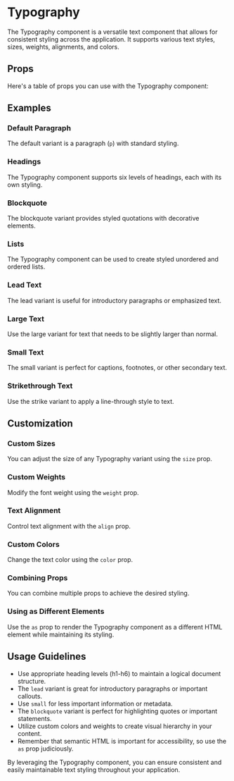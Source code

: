 
<Meta of={TypographyStories} />

# Typography

The Typography component is a versatile text component that allows for consistent styling across the application.
It supports various text styles, sizes, weights, alignments, and colors.

## Props

Here's a table of props you can use with the Typography component:

<ArgTypes of={TypographyStories.DefaultText} />

## Examples

### Default Paragraph

The default variant is a paragraph (`p`) with standard styling.

<Canvas of={TypographyStories.DefaultText} />

### Headings

The Typography component supports six levels of headings, each with its own styling.

<Canvas of={TypographyStories.Headings} />

### Blockquote

The blockquote variant provides styled quotations with decorative elements.

<Canvas of={TypographyStories.Blockquote} />

### Lists

The Typography component can be used to create styled unordered and ordered lists.

<Canvas of={TypographyStories.UnorderedList} />
<Canvas of={TypographyStories.OrderedList} />

### Lead Text

The lead variant is useful for introductory paragraphs or emphasized text.

<Canvas of={TypographyStories.Lead} />

### Large Text

Use the large variant for text that needs to be slightly larger than normal.

<Canvas of={TypographyStories.Large} />

### Small Text

The small variant is perfect for captions, footnotes, or other secondary text.

<Canvas of={TypographyStories.Small} />

### Strikethrough Text

Use the strike variant to apply a line-through style to text.

<Canvas of={TypographyStories.Strike} />

## Customization

### Custom Sizes

You can adjust the size of any Typography variant using the `size` prop.

<Canvas of={TypographyStories.CustomSize} />

### Custom Weights

Modify the font weight using the `weight` prop.

<Canvas of={TypographyStories.CustomWeight} />

### Text Alignment

Control text alignment with the `align` prop.

<Canvas of={TypographyStories.CustomAlignment} />

### Custom Colors

Change the text color using the `color` prop.

<Canvas of={TypographyStories.Muted} />

### Combining Props

You can combine multiple props to achieve the desired styling.

<Canvas of={TypographyStories.CombinedCustomization} />

### Using as Different Elements

Use the `as` prop to render the Typography component as a different HTML element while maintaining its styling.

<Canvas  of={TypographyStories.AsComponent} />

## Usage Guidelines

- Use appropriate heading levels (h1-h6) to maintain a logical document structure.
- The `lead` variant is great for introductory paragraphs or important callouts.
- Use `small` for less important information or metadata.
- The `blockquote` variant is perfect for highlighting quotes or important statements.
- Utilize custom colors and weights to create visual hierarchy in your content.
- Remember that semantic HTML is important for accessibility, so use the `as` prop judiciously.

By leveraging the Typography component, you can ensure consistent and easily maintainable text styling throughout your application.
